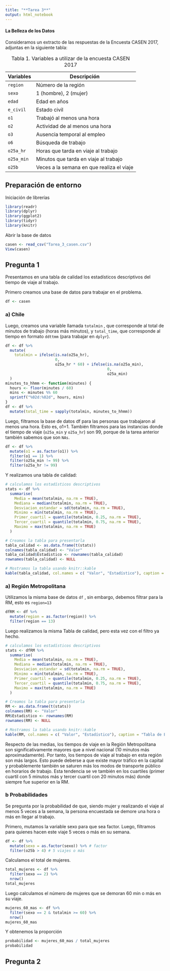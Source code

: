 ```yaml
---
title: "**Tarea 3**"
output: html_notebook
---
```


#### **La Belleza de los Datos**

Consideramos un extracto de las respuestas de la Encuesta CASEN 2017, adjuntas en la siguiente tabla:

| Variables  | Descripción                               |
|------------|-------------------------------------------|
| `region`   | Número de la región                       |
| `sexo`     | 1 (hombre), 2 (mujer)                     |
| `edad`     | Edad en años                              |
| `e_civil`  | Estado civil                              |
| `o1`       | Trabajó al menos una hora                 |
| `o2`       | Actividad de al menos una hora            |
| `o3`       | Ausencia temporal al empleo               |
| `o6`       | Búsqueda de trabajo                       |
| `o25a_hr`  | Horas que tarda en viaje al trabajo       |
| `o25a_min` | Minutos que tarda en viaje al trabajo     |
| `o25b`     | Veces a la semana en que realiza el viaje |

: Tabla 1. Variables a utilizar de la encuesta CASEN 2017

## Preparación de entorno

Iniciación de librerías

```r
library(readr)
library(dplyr)
library(ggplot2)
library(tidyr)
library(knitr)
```

Abrir la base de datos

```r
casen <- read_csv("Tarea_3_casen.csv")
View(casen)
```

## Pregunta 1

Presentamos en una tabla de calidad los estadísticos descriptivos del tiempo de viaje al trabajo.

Primero creamos una base de datos para trabajar en el problema.

```r
df <- casen
```

### a) Chile

Luego, creamos una variable llamada `totalmin` , que corresponde al total de minutos de trabajo (horas más minutos), y `total_time`, que corresponde al tiempo en formato `ddttmm` (para trabajar en `dplyr`).

```r
df <- df %>%
  mutate(
    totalmin = ifelse(is.na(o25a_hr),
                      0,
                      o25a_hr * 60) + ifelse(is.na(o25a_min),
                                             0,
                                             o25a_min)
  )
minutes_to_hhmm <- function(minutes) {
  hours <- floor(minutes / 60)
  mins <- minutes %% 60
  sprintf("%02d:%02d", hours, mins)
}
df <- df %>%
  mutate(total_time = sapply(totalmin, minutes_to_hhmm))
```

Luego, filtramos la base de datos df para las personas que trabajaron al menos una hora. Esto es, o1=1. También filtramos para las instancias donde el tiempo de viaje (`o25a_min` y `o25a_hr`) son 99, porque de la tarea anterior también sabemos que son `NAs`.

```r
df <- df %>%
  mutate(o1 = as.factor(o1)) %>%
  filter(o1 == 1) %>%
  filter(o25a_min != 99) %>%
  filter(o25a_hr != 99)
```

Y realizamos una tabla de calidad:

```r
# calculamos los estadísticos descriptivos
stats <- df %>%
  summarise(
    Media = mean(totalmin, na.rm = TRUE),
    Mediana = median(totalmin, na.rm = TRUE),
    Desviacion_estandar = sd(totalmin, na.rm = TRUE),
    Minimo = min(totalmin, na.rm = TRUE),
    Primer_cuartil = quantile(totalmin, 0.25, na.rm = TRUE),
    Tercer_cuartil = quantile(totalmin, 0.75, na.rm = TRUE),
    Maximo = max(totalmin, na.rm = TRUE)
  )

# Creamos la tabla para presentarla
tabla_calidad <- as.data.frame(t(stats))
colnames(tabla_calidad) <- "Valor"
tabla_calidad$Estadistico <- rownames(tabla_calidad)
rownames(tabla_calidad) <- NULL

# Mostramos la tabla usando knitr::kable
kable(tabla_calidad, col.names = c( "Valor", "Estadístico"), caption = "Tabla de Estadísticos Descriptivos de la Variable totalmin. (Fuente: CASEN 2017)")

```

### a) Región Metropolitana

Utilizamos la misma base de datos `df` , sin embargo, debemos filtrar para la RM, esto es `region=13`

```r
dfRM <- df %>%
  mutate(region = as.factor(region)) %>%
  filter(region == 13)
```

Luego realizamos la misma Tabla de calidad, pero esta vez con el filtro ya hecho.

```r
# calculamos los estadísticos descriptivos
stats <- dfRM %>%
  summarise(
    Media = mean(totalmin, na.rm = TRUE),
    Mediana = median(totalmin, na.rm = TRUE),
    Desviacion_estandar = sd(totalmin, na.rm = TRUE),
    Minimo = min(totalmin, na.rm = TRUE),
    Primer_cuartil = quantile(totalmin, 0.25, na.rm = TRUE),
    Tercer_cuartil = quantile(totalmin, 0.75, na.rm = TRUE),
    Maximo = max(totalmin, na.rm = TRUE)
  )

# Creamos la tabla para presentarla
RM <- as.data.frame(t(stats))
colnames(RM) <- "Valor"
RM$Estadistico <- rownames(RM)
rownames(RM) <- NULL

# Mostramos la tabla usando knitr::kable
kable(RM, col.names = c( "Valor", "Estadístico"), caption = "Tabla de Estadísticos Descriptivos de la Variable totalmin. (Fuente: CASEN 2017)")

```

Respecto de las medias, los tiempos de viaje en la Región Metropolitana son significativamente mayores que a nivel nacional (10 minutos más aproximadamente). Por tanto, los tiempos de viaje al trabajo en esta región son más largos. Esto puede deberse a que existe mayor tráfico en la capital y probablemente también se saturen más los modos de transporte público en horarios de trabajo. Esta tendencia se ve también en los cuartiles (primer cuartil con 5 minutos más y tercer cuartil con 20 minutos más) donde siempre fue superior en la RM.

### b Probabilidades

Se pregunta por la probabilidad de que, siendo mujer y realizando el viaje al menos 5 veces a la semana, la persona encuestada se demore una hora o más en llegar al trabajo.

Primero, mutamos la variable sexo para que sea factor. Luego, filtramos para quienes hacen este viaje 5 veces o más en su semana.

```r
df <- df %>%
  mutate(sexo = as.factor(sexo)) %>% # factor
  filter(o25b > 4) # 5 viajes o más
```

Calculamos el total de mujeres.

```r
total_mujeres <- df %>%
  filter(sexo == 2) %>%
  nrow()
total_mujeres
```

Luego calculamos el número de mujeres que se demoran 60 min o más en su viaje.

```r
mujeres_60_mas <- df %>%
  filter(sexo == 2 & totalmin >= 60) %>%
  nrow()
mujeres_60_mas
```

Y obtenemos la proporción

```r
probabilidad <- mujeres_60_mas / total_mujeres
probabilidad
```

## Pregunta 2
